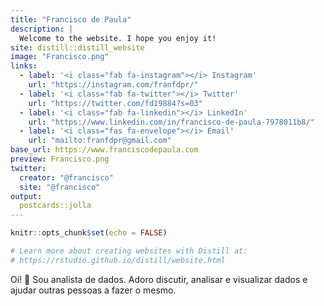 ---
title: "Francisco de Paula"
description: |
  Welcome to the website. I hope you enjoy it!
site: distill::distill_website
image: "Francisco.png"
links:
  - label: '<i class="fab fa-instagram"></i> Instagram'
    url: "https://instagram.com/franfdpr/"
  - label: '<i class="fab fa-twitter"></i> Twitter'
    url: "https://twitter.com/fd19884?s=03"
  - label: '<i class="fab fa-linkedin"></i> LinkedIn'
    url: "https://www.linkedin.com/in/francisco-de-paula-7978011b8/"
  - label: '<i class="fas fa-envelope"></i> Email'
    url: "mailto:franfdpr@gmail.com"
base_url: https://www.franciscodepaula.com
preview: Francisco.png
twitter:
  creator: "@francisco"
  site: "@francisco"
output:
  postcards::jolla
---

```{r setup, include=FALSE}
knitr::opts_chunk$set(echo = FALSE)

# Learn more about creating websites with Distill at:
# https://rstudio.github.io/distill/website.html

```

Oi! <span class = "wave"> 👋 </span> Sou analista de dados. Adoro discutir, analisar e visualizar dados e ajudar outras pessoas a fazer o mesmo.